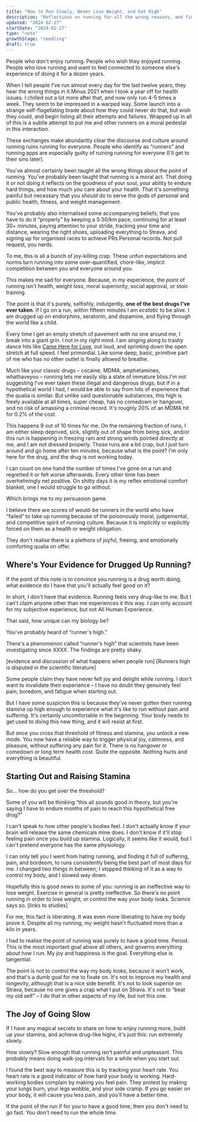 ```yaml
---
title: "How to Run Slowly, Never Lose Weight, and Get High"
description: "Reflections on running for all the wrong reasons, and finding the right ones"
updated: "2024-02-27"
startDate: "2024-02-27"
type: "note"
growthStage: "seedling"
draft: true
---
```



<AssumedAudience>

People who don't enjoy running. People who wish they enjoyed running. People who love running and want to feel connected to someone else's experience of doing it for a dozen years.

</AssumedAudience>

<Spacer size="small" />

<IntroParagraph>When I tell people I've run almost every day for the last twelve years, they hear the wrong things in it.<Footnote idName={1}>Minus 2021 when I took a year off for health issues. I chilled out a lot more after that, and now only run 4-5 times a week.</Footnote> They seem to be impressed in a warped way. Some launch into a strange self-flagellating tirade about how they could never do that, but wish they could, and begin listing all their attempts and failures. Wrapped up in all of this is a subtle attempt to put me and other runners on a moral pedestal in this interaction.</IntroParagraph>

These exchanges make abundantly clear the discourse and culture around running ruins running for everyone. People who identify as “runners” and running apps are especially guilty of ruining running for everyone (I'll get to their sins later).

You've almost certainly been taught all the wrong things about the _point_ of running. You've probably been taught that running is a moral act. That doing it or not doing it reflects on the goodness of your soul, your ability to endure hard things, and how much you care about your health. That it's something painful but necessary that you _should_ do to serve the gods of personal and public health, fitness, and weight management.

You've probably also internalised some accompanying beliefs; that you have to do it “properly” by keeping a 5:30/km pace, continuing for at least 30+ minutes, paying attention to your stride, tracking your time and distance, wearing the right shoes, uploading everything to Strava, and signing up for organised races to achieve PRs.<Footnote idName={2}>Personal records. Not pull request, you nerds.</Footnote>

To me, this is all a bunch of joy-killing crap. These unfun expectations and norms turn running into some over-quantified, chore-like, implicit competition between you and everyone around you.

This makes me sad for everyone. Because, in my experience, the _point_ of running isn't health, weight loss, moral superiority, social approval, or stoic training.

The point is that it's purely, selfishly, indulgently, **one of the best drugs I've ever taken**. If I go on a run, within fifteen minutes I am _ecstatic_ to be alive. I am drugged up on endorphins, seratonin, and dopamine, and flying through the world like a child.

Every time I get an empty stretch of pavement with no one around me, I break into a giant grin. I not in my right mind. I am singing along to trashy dance hits like [Came Here for Love](https://open.spotify.com/track/4tiTh1MONBC5WqhkB9ZyS4?si=37aa30e2c6814c02), out loud, and sprinting down the open stretch at full speed. I feel primordial. Like some deep, basic, primitive part of me who has no other outlet is finally allowed to breathe.

Much like your classic drugs – cocaine, MDMA, amphetamines, whathaveyou – running lets me easily slip a state of immature bliss.<Footnote idName={3}>I'm not suggesting I've ever taken these illegal and dangerous drugs, but if in a hypothetical world I had, I would be able to say from lots of experience that the qualia is similar.</Footnote> But unlike said questionable substances, this high is freely available at all times, super cheap, has no comedown or hangover, and no risk of amassing a criminal record. It's roughly 20% of an MDMA hit for 0.2% of the cost.

This happens 9 out of 10 times for me. On the remaining fraction of runs, I am either sleep deprived, sick, slightly out of shape from being sick, and/or this run is happening in freezing rain and strong winds pointed directly at me, and I am not dressed properly. Those runs are a bit crap, but I just turn around and go home after ten minutes, because what is the point? I'm only here for the drug, and the drug is not working today.

I can count on one hand the number of times I've gone on a run and regretted it or felt worse afterwards. Every other time has been overhelmingly net positive. On shitty days it is my reflex emotional comfort blanket, one I would struggle to go without.

Which brings me to my persuasion game.

I believe there are scores of would-be runners in the world who have “failed” to take up running because of the poisonously moral, judgemental, and competitive spirit of running culture. Because it is implicitly or explicitly forced on them as a health or weight obligation.

They don't realise there is a plethora of joyful, freeing, and emotionally comforting qualia on offer.

## Where's Your Evidence for Drugged Up Running?

If the point of this note is to convince you running is a drug worth doing, what evidence do I have that you'll actually feel good on it?

In short, I don't have that evidence. Running feels very drug-like to me. But I can't claim anyone other than me experiences it this way. I can only account for my subjective experience, but not All Human Experience.

That said, how unique can my biology be?

You've probably heard of “runner's high.”

There's a phenomenon called “runner's high” that scientists have been investigating since XXXX. The findings are pretty shaky.

[evidence and discussion of what happens when people run] [Runners high is disputed in the scientific literature]

Some people claim they have never felt joy and delight while running. I don't want to invalidate their experience – I have no doubt they genuinely feel pain, boredom, and fatigue when starting out.

But I have some suspicion this is because they've never gotten their running stamina up high enough to experience what it's like to run without pain and suffering. It's certainly uncomfortable in the beginning. Your body needs to get used to doing this new thing, and it will resist at first.

But once you cross that threshold of fitness and stamina, you unlock a new mode. You now have a reliable way to trigger physical joy, calmness, and pleasure, without suffering any pain for it. There is no hangover or comedown or long term health cost. Quite the opposite. Nothing hurts and everything is beautiful.

## Starting Out and Raising Stamina

So... how do you get over the threshold?

Some of you will be thinking “this all sounds good in theory, but you're saying I have to endure months of pain to reach this hypothetical free drug?”

I can't speak to how other people's bodies feel. I don't actually know if your brain will release the same chemicals mine does. I don't know if it'll stop feeling pain once you build up stamina. Logically, it seems like it would, but I can't pretend everyone has the same physiology.

I can only tell you I went from hating running, and finding it full of suffering, pain, and bordeom, to runs consistently being the best part of most days for me. I changed two things in between; I stopped thinking of it as a way to control my body, and I slowed way down.

Hopefully this is good news to some of you: running is an ineffective way to lose weight. Exercise in general is pretty ineffective. So there's no point running in order to lose weight, or control the way your body looks. Science says so. [links to studies]

For me, this fact is liberating. It was even more liberating to have my body prove it. Despite all my running, my weight hasn't fluctuated more than a kilo in years.

I had to realise the point of running was purely to have a good time. Period. This is the most important goal above all others, and governs everything about how I run. My joy and happiness is the goal. Everything else is tangential.

The point is not to control the way my body looks, because it won't work, and that's a dumb goal for me to fixate on. It's not to improve my health and longevity, although that is a nice side benefit. It's not to look superior on Strava, because no one gives a crap what I put on Strava. It's not to “beat my old self” – I do that in other aspects of my life, but not this one.

## The Joy of Going Slow

If I have any magical secrets to share on how to enjoy running more, build up your stamina, and achieve drug-like highs, it's just this: run extremely slowly.

How slowly? Slow enough that running isn't painful and unpleasant. This probably means doing walk-jog intervals for a while when you start out.

I found the best way to measure this is by tracking your heart rate. You heart rate is a good indicator of how hard your body is working. Hard-working bodies complain by making you feel pain. They protest by making your lungs burn, your legs wobble, and your side cramp. If you go easier on your body, it will cause you less pain, and you'll have a better time.

If the point of the run if for you to have a good time, then you don't need to go fast. You don't need to run the whole time.
